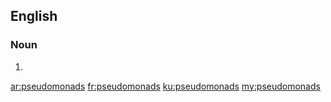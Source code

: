 ==English==

===Noun===
{{head|en|plural}}

# {{plural of|pseudomonad|lang=en|nocat=1}}

[[ar:pseudomonads]]
[[fr:pseudomonads]]
[[ku:pseudomonads]]
[[my:pseudomonads]]